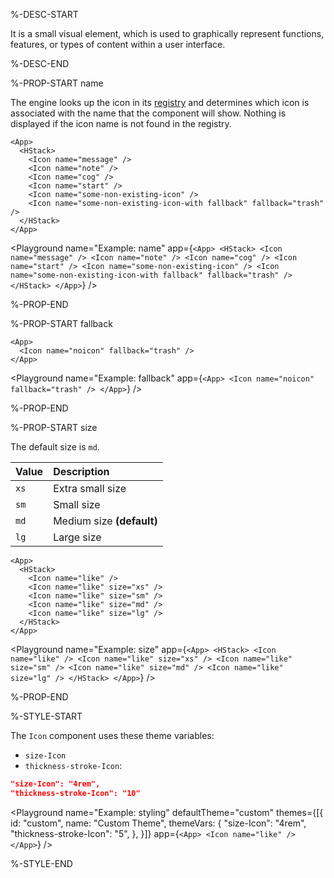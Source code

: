 %-DESC-START

It is a small visual element, which is used to graphically represent functions, features, or types of content within a user interface.

%-DESC-END

%-PROP-START name

The engine looks up the icon in its [registry]() and determines which icon is associated with the name that the component will show.
Nothing is displayed if the icon name is not found in the registry.

```ueml copy /name/
<App>
  <HStack>
    <Icon name="message" />
    <Icon name="note" />
    <Icon name="cog" />
    <Icon name="start" />
    <Icon name="some-non-existing-icon" />
    <Icon name="some-non-existing-icon-with fallback" fallback="trash" />
  </HStack>
</App>
```

<Playground
  name="Example: name"
  app={`
    <App>
      <HStack>
        <Icon name="message" />
        <Icon name="note" />
        <Icon name="cog" />
        <Icon name="start" />
        <Icon name="some-non-existing-icon" />
        <Icon name="some-non-existing-icon-with fallback" fallback="trash" />
      </HStack>
    </App>
  `}
/>

%-PROP-END

%-PROP-START fallback

```ueml copy /fallback="trash"/
<App>
  <Icon name="noicon" fallback="trash" />
</App>
```

<Playground
  name="Example: fallback"
  app={`
    <App>
      <Icon name="noicon" fallback="trash" />
    </App>
  `}
/>

%-PROP-END

%-PROP-START size

The default size is `md`.

| Value | Description               |
| :---- | :------------------------ |
| `xs`  | Extra small size          |
| `sm`  | Small size                |
| `md`  | Medium size **(default)** |
| `lg`  | Large size                |

```ueml copy /size/
<App>
  <HStack>
    <Icon name="like" />
    <Icon name="like" size="xs" />
    <Icon name="like" size="sm" />
    <Icon name="like" size="md" />
    <Icon name="like" size="lg" />
  </HStack>
</App>
```

<Playground
  name="Example: size"
  app={`
    <App>
      <HStack>
        <Icon name="like" />
        <Icon name="like" size="xs" />
        <Icon name="like" size="sm" />
        <Icon name="like" size="md" />
        <Icon name="like" size="lg" />
      </HStack>
    </App>
  `}
/>

%-PROP-END

%-STYLE-START

The `Icon` component uses these theme variables:

- `size-Icon`
- `thickness-stroke-Icon`:

```json
"size-Icon": "4rem",
"thickness-stroke-Icon": "10"
```

<Playground
  name="Example: styling"
  defaultTheme="custom"
  themes={[{
    id: "custom",
    name: "Custom Theme",
    themeVars: {
      "size-Icon": "4rem",
      "thickness-stroke-Icon": "5",
    },
  }]}
  app={`
    <App>
      <Icon name="like" />
    </App>
  `}
/>

%-STYLE-END
